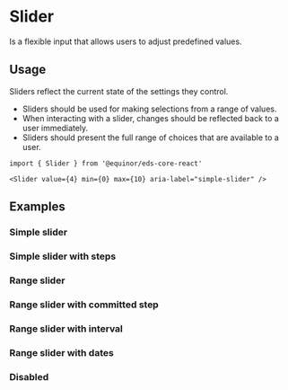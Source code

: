 
# Slider

Is a flexible input that allows users to adjust predefined values.

<Links 
    ariaUrl="https://www.w3.org/WAI/ARIA/apg/patterns/slider/"
    figmaUrl="https://www.figma.com/file/0bGXR2sCwMVSDNyyzu5BXrO5/UI%E2%80%94User-Interface?node-id=17490%3A95"
    documentationUrl="https://eds.equinor.com/0b0c666ab/p/550c4f-slider/b/86826a"
    sourceUrl="https://github.com/equinor/design-system/blob/develop/packages/eds-core-react/src/components/Slider/Slider.tsx"
    npmUrl="https://www.npmjs.com/package/@equinor/eds-core-react"
/>

<Primary />
<Controls />

## Usage

Sliders reflect the current state of the settings they control.

<ul>
    <li>Sliders should be used for making selections from a range of values.</li>
    <li>When interacting with a slider, changes should be reflected back to a user immediately.</li>
    <li>Sliders should present the full range of choices that are available to a user.</li>
</ul>

```tsx
import { Slider } from '@equinor/eds-core-react'

<Slider value={4} min={0} max={10} aria-label="simple-slider" />
```

## Examples

### Simple slider

<Canvas of={ComponentStories.SimpleSlider} />

### Simple slider with steps

<Canvas of={ComponentStories.SimpleSliderWithSteps} />

### Range slider

<Canvas of={ComponentStories.RangeSlider} />

### Range slider with committed step

<Canvas of={ComponentStories.RangeSliderWithCommittedStep} />

### Range slider with interval

<Canvas of={ComponentStories.RangeSliderWithInterval} />

### Range slider with dates

<Canvas of={ComponentStories.RangeSliderWithDates} />

### Disabled

<Canvas of={ComponentStories.Disabled} />
